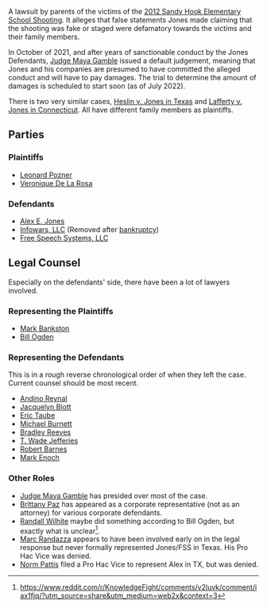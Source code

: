 A lawsuit by parents of the victims of the [https://en.wikipedia.org/wiki/Sandy_Hook_Elementary_School_shooting 2012 Sandy Hook Elementary School Shooting]. It alleges that false statements Jones made claiming that the shooting was fake or staged were defamatory towards the victims and their family members.

In October of 2021, and after years of sanctionable conduct by the Jones Defendants, [[Judge Maya Gamble]] issued a default judgement, meaning that Jones and his companies are presumed to have committed the alleged conduct and will have to pay damages. The trial to determine the amount of damages is scheduled to start soon (as of July 2022).

There is two very similar cases, [[Texas Sandy Hook Lawsuit (Heslin v. Jones)|Heslin v. Jones in Texas]] and [[Connecticut Sandy Hook Lawsuit (Lafferty v. Jones)|Lafferty v. Jones in Connecticut]]. All have different family members as plaintiffs.

==Parties==

===Plaintiffs===

*[[Leonard Pozner]]
*[[Sandy Hook Family Members|Veronique De La Rosa]]

===Defendants===

*[[Alex Jones|Alex E. Jones]]
*[[InfoW LLC|Infowars, LLC]] (Removed after [[InfoW et. al. Bankruptcy Case|bankruptcy]])
*[[Free Speech Systems LLC|Free Speech Systems, LLC]]

==Legal Counsel==
Especially on the defendants' side, there have been a lot of lawyers involved.
===Representing the Plaintiffs===

*[[Mark Bankston]]
*[[Bill Ogden]]

===Representing the Defendants===
This is in a rough reverse chronological order of when they left the case. Current counsel should be most recent.

*[[Andino Reynal]]
*[[Jacquelyn Blott]]
*[[Eric Taube]]
*[[Michael Burnett]]
*[[Bradley Reeves]]
*[[T. Wade Jefferies]]
*[[Robert Barnes]]
*[[Mark Enoch]]

===Other Roles===

*[[Judge Maya Gamble]] has presided over most of the case.
*[[Brittany Paz]] has appeared as a corporate representative (not as an attorney) for various corporate defendants.
*[[Randall Wilhite]] maybe did something according to Bill Ogden, but exactly what is unclear<ref>https://www.reddit.com/r/KnowledgeFight/comments/v2luvk/comment/iax1fjq/?utm_source=share&utm_medium=web2x&context=3</ref>.
*[[Marc Randazza]] appears to have been involved early on in the legal response but never formally represented Jones/FSS in Texas. His Pro Hac Vice was denied.
*[[Norm Pattis]] filed a Pro Hac Vice to represent Alex in TX, but was denied.

<references />
